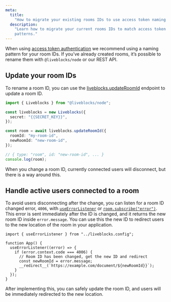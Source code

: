 ```yaml
---
meta:
  title:
    "How to migrate your existing rooms IDs to use access token naming patterns"
  description:
    "Learn how to migrate your current rooms IDs to match access token naming
    patterns."
---
```


When using [access token authentication](/docs/authentication/access-token) we
recommend using a naming pattern for your room IDs. If you’ve already created
rooms, it’s possible to rename them with `@liveblocks/node` or our REST API.

## Update your room IDs

To rename a room ID, you can use the
[liveblocks.updateRoomId](/docs/api-reference/liveblocks-node#post-rooms-update-roomId)
endpoint to update a room ID.

```ts
import { Liveblocks } from "@liveblocks/node";

const liveblocks = new Liveblocks({
  secret: "{{SECRET_KEY}}",
});

const room = await liveblocks.updateRoomId({
  roomId: "my-room-id",
  newRoomId: "new-room-id",
});

// { type: "room", id: "new-room-id", ... }
console.log(room);
```

When you change a room ID, currently connected users will disconnect, but there
is a way around this.

## Handle active users connected to a room

To avoid users disconnecting after the change, you can listen for a room ID
changed error, `4006`, with
[`useErrorListener`](/docs/api-reference/liveblocks-react#useErrorListener) or
[`room.subscribe("error")`](/docs/api-reference/liveblocks-client#Room.subscribe.error).
This error is sent immediately after the ID is changed, and it returns the new
room ID inside `error.message`. You can use this the new ID to redirect users to
the new location of the room in your application.

```tsx
import { useErrorListener } from "../liveblocks.config";

function App() {
  useErrorListener((error) => {
    if (error.context.code === 4006) {
      // Room ID has been changed, get the new ID and redirect
      const newRoomId = error.message;
      __redirect__(`https://example.com/document/${newRoomId}}`);
    }
  });
}
```

After implementing this, you can safely update the room ID, and users will be
immediately redirected to the new location.
